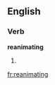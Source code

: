 ==English==

===Verb===
'''reanimating'''

# {{present participle of|[[reanimate]]}}

[[fr:reanimating]]